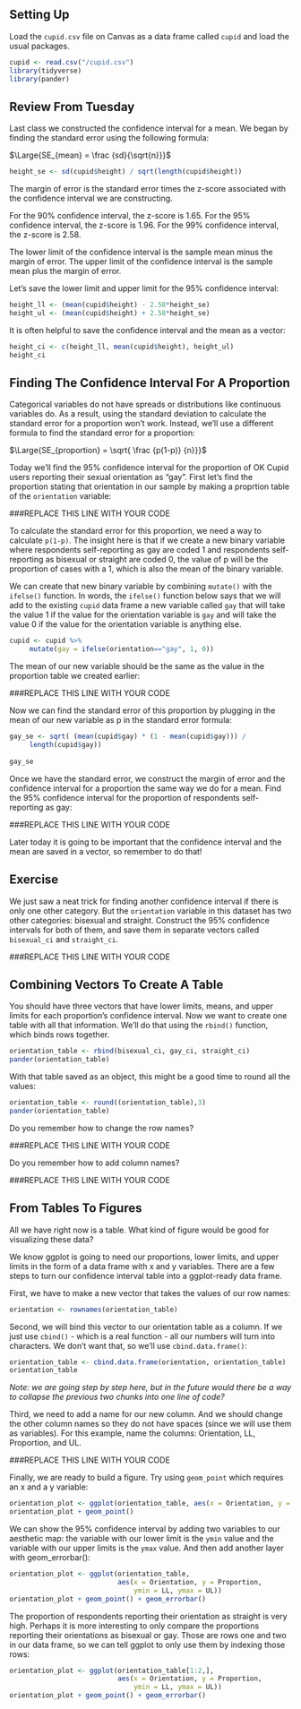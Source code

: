 ## Setting Up

Load the `cupid.csv` file on Canvas as a data frame called `cupid` and load the usual packages.

```r
cupid <- read.csv("/cupid.csv")
library(tidyverse)
library(pander)
```


## Review From Tuesday

Last class we constructed the confidence interval for a mean. We began by finding the standard error using the following formula:

$\Large{SE_{mean} = \frac {sd}{\sqrt{n}}}$

```r
height_se <- sd(cupid$height) / sqrt(length(cupid$height))
```

The margin of error is the standard error times the z-score associated with the confidence interval we are constructing. 

For the 90% confidence interval, the z-score is 1.65. For the 95% confidence interval, the z-score is 1.96. For the 99% confidence interval, the z-score is 2.58.

The lower limit of the confidence interval is the sample mean minus the margin of error. The upper limit of the confidence interval is the sample mean plus the margin of error.

Let's save the lower limit and upper limit for the 95% confidence interval:

```r
height_ll <- (mean(cupid$height) - 2.58*height_se)
height_ul <- (mean(cupid$height) + 2.58*height_se)
```

It is often helpful to save the confidence interval and the mean as a vector:

```r
height_ci <- c(height_ll, mean(cupid$height), height_ul)
height_ci
```


## Finding The Confidence Interval For A Proportion

Categorical variables do not have spreads or distributions like continuous variables do. As a result, using the standard deviation to calculate the standard error for a proportion won't work. Instead, we'll use a different formula to find the standard error for a proportion:

$\Large{SE_{proportion} = \sqrt{ \frac {p(1-p)} {n}}}$

Today we'll find the 95% confidence interval for the proportion of OK Cupid users reporting their sexual orientation as "gay". First let's find the proportion stating that orientation in our sample by making a proprtion table of the `orientation` variable:

###REPLACE THIS LINE WITH YOUR CODE


To calculate the standard error for this proportion, we need a way to calculate `p(1-p)`. The insight here is that if we create a new binary variable where respondents self-reporting as gay are coded 1 and respondents self-reporting as bisexual or straight are coded 0, the value of p will be the proportion of cases with a 1, which is also the mean of the binary variable.

We can create that new binary variable by combining `mutate()` with the `ifelse()` function. In words, the `ifelse()` function below says that we will add to the existing `cupid` data frame a new variable called `gay` that will take the value 1 if the value for the orientation variable is `gay` and will take the value 0 if the value for the orientation variable is anything else. 

```r
cupid <- cupid %>%
     mutate(gay = ifelse(orientation=="gay", 1, 0))
```

The mean of our new variable should be the same as the value in the proportion table we created earlier:

###REPLACE THIS LINE WITH YOUR CODE


Now we can find the standard error of this proportion by plugging in the mean of our new variable as p in the standard error formula:

```r
gay_se <- sqrt( (mean(cupid$gay) * (1 - mean(cupid$gay))) /
     length(cupid$gay))
     
gay_se
```

Once we have the standard error, we construct the margin of error and the confidence interval for a proportion the same way we do for a mean. Find the 95% confidence interval for the proportion of respondents self-reporting as gay:

###REPLACE THIS LINE WITH YOUR CODE

Later today it is going to be important that the confidence interval and the mean are saved in a vector, so remember to do that!


## Exercise

We just saw a neat trick for finding another confidence interval if there is only one other category. But the `orientation` variable in this dataset has two other categories: bisexual and straight. Construct the 95% confidence intervals for both of them, and save them in separate vectors called `bisexual_ci` and `straight_ci`.


###REPLACE THIS LINE WITH YOUR CODE


## Combining Vectors To Create A Table

You should have three vectors that have lower limits, means, and upper limits for each proportion's confidence interval. Now we want to create one table with all that information. We'll do that using the `rbind()` function, which binds rows together.

```r
orientation_table <- rbind(bisexual_ci, gay_ci, straight_ci)
pander(orientation_table)
```

With that table saved as an object, this might be a good time to round all the values:

```r
orientation_table <- round((orientation_table),3)
pander(orientation_table)
```

Do you remember how to change the row names?

###REPLACE THIS LINE WITH YOUR CODE

Do you remember how to add column names?

###REPLACE THIS LINE WITH YOUR CODE



## From Tables To Figures

All we have right now is a table. What kind of figure would be good for visualizing these data?

We know ggplot is going to need our proportions, lower limits, and upper limits in the form of a data frame with x and y variables. There are a few steps to turn our confidence interval table into a ggplot-ready data frame.

First, we have to make a new vector that takes the values of our row names:

```r
orientation <- rownames(orientation_table)
```

Second, we will bind this vector to our orientation table as a column. If we just use `cbind()` - which is a real function - all our numbers will turn into characters. We don't want that, so we'll use `cbind.data.frame()`:

```r
orientation_table <- cbind.data.frame(orientation, orientation_table)
orientation_table
```

*Note: we are going step by step here, but in the future would there be a way to collapse the previous two chunks into one line of code?*

Third, we need to add a name for our new column. And we should change the other column names so they do not have spaces (since we will use them as variables). For this example, name the columns: Orientation, LL, Proportion, and UL.

###REPLACE THIS LINE WITH YOUR CODE


Finally, we are ready to build a figure. Try using `geom_point` which requires an x and a y variable:

```r
orientation_plot <- ggplot(orientation_table, aes(x = Orientation, y = Proportion))
orientation_plot + geom_point()
```

We can show the 95% confidence interval by adding two variables to our aesthetic map: the variable with our lower limit is the `ymin` value and the variable with our upper limits is the `ymax` value. And then add another layer with geom_errorbar():

```r
orientation_plot <- ggplot(orientation_table, 
                           aes(x = Orientation, y = Proportion,
                               ymin = LL, ymax = UL))
orientation_plot + geom_point() + geom_errorbar()
```


The proportion of respondents reporting their orientation as straight is very high. Perhaps it is more interesting to only compare the proportions reporting their orientations as bisexual or gay. Those are rows one and two in our data frame, so we can tell ggplot to only use them by indexing those rows:

```r
orientation_plot <- ggplot(orientation_table[1:2,], 
                           aes(x = Orientation, y = Proportion,
                               ymin = LL, ymax = UL))
orientation_plot + geom_point() + geom_errorbar()
```

